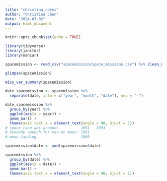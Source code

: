 ```yaml
---
title: "christina_notes"
author: "Christina Chen"
date: "2024-03-02"
output: html_document
---
```


```r
knitr::opts_chunk$set(echo = TRUE)
```

```r
library(tidyverse)
library(janitor)
library(naniar)
```

```r
spacemission <- read_csv("spacemission/space_missions.csv") %>% clean_names()
```

```r
glimpse(spacemission)
```

```r
miss_var_summary(spacemission)
```


```r
date_spacemission <- spacemission %>%
  separate(date, into = c("year", "month", "date"), sep = "-")
```

```r
date_spacemission %>%
  group_by(year) %>%
  ggplot(aes(x = year)) +
  geom_bar() +
  theme(axis.text.x = element_text(angle = 90, hjust = 1))
# space race was around:          1951 - 1993
# kennedy speech for man on moon: 1961
# moon landing                    1969
```

```r
spacemission$date <- ymd(spacemission$date)
```

```r
spacemission %>%
  group_by(date) %>%
  ggplot(aes(x = date)) +
  geom_bar() +
  theme(axis.text.x = element_text(angle = 90, hjust = 1))
```